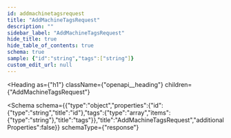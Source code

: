 ```yaml
---
id: addmachinetagsrequest
title: "AddMachineTagsRequest"
description: ""
sidebar_label: "AddMachineTagsRequest"
hide_title: true
hide_table_of_contents: true
schema: true
sample: {"id":"string","tags":["string"]}
custom_edit_url: null
---
```



<Heading
  as={"h1"}
  className={"openapi__heading"}
  children={"AddMachineTagsRequest"}
>
</Heading>





<Schema
  schema={{"type":"object","properties":{"id":{"type":"string","title":"id"},"tags":{"type":"array","items":{"type":"string"},"title":"tags"}},"title":"AddMachineTagsRequest","additionalProperties":false}}
  schemaType={"response"}
>
  
</Schema>
            
